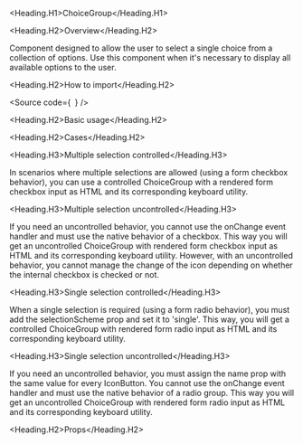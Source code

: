 

<Meta of={Stories} />

<Heading.H1>ChoiceGroup</Heading.H1>

<Heading.H2>Overview</Heading.H2>

Component designed to allow the user to select a single choice from a collection of options.
Use this component when it's necessary to display all available options to the user.

<Heading.H2>How to import</Heading.H2>

<Source
  code={`
`}
/>

<Heading.H2>Basic usage</Heading.H2>

<Canvas of={Stories.Base} />

<Heading.H2>Cases</Heading.H2>

<Heading.H3>Multiple selection controlled</Heading.H3>

In scenarios where multiple selections are allowed (using a form checkbox behavior),
you can use a controlled ChoiceGroup with a rendered form checkbox input as HTML and its corresponding keyboard utility.

<Canvas of={CaseStories.MultipleSelectionControlled} />

<Heading.H3>Multiple selection uncontrolled</Heading.H3>

If you need an uncontrolled behavior, you cannot use the onChange event handler and must use the native behavior of a checkbox.
This way you will get an uncontrolled ChoiceGroup with rendered form checkbox input as HTML and its corresponding keyboard utility.
However, with an uncontrolled behavior, you cannot manage the change of the icon depending on whether the internal checkbox is checked or not.

<Canvas of={CaseStories.MultipleSelectionUncontrolled} />

<Heading.H3>Single selection controlled</Heading.H3>

When a single selection is required (using a form radio behavior), you must add the selectionScheme prop and set it to 'single'.
This way, you will get a controlled ChoiceGroup with rendered form radio input as HTML and its corresponding keyboard utility.

<Canvas of={CaseStories.SingleSelectionControlled} />

<Heading.H3>Single selection uncontrolled</Heading.H3>

If you need an uncontrolled behavior, you must assign the name prop with the same value for every IconButton.
You cannot use the onChange event handler and must use the native behavior of a radio group.
This way you will get an uncontrolled ChoiceGroup with rendered form radio input as HTML and its corresponding keyboard utility.

<Canvas of={CaseStories.SingleSelectionUncontrolled} />

<Heading.H2>Props</Heading.H2>

<ArgTypes of={Stories} />
